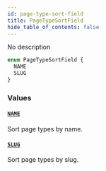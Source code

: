 ```yaml
---
id: page-type-sort-field
title: PageTypeSortField
hide_table_of_contents: false
---
```


No description

```graphql
enum PageTypeSortField {
  NAME
  SLUG
}
```

### Values

#### [`NAME`](#)

Sort page types by name.

#### [`SLUG`](#)

Sort page types by slug.
